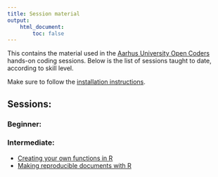 ```yaml
---
title: Session material
output:
    html_document:
        toc: false
---
```


This contains the material used in the [Aarhus University Open Coders](https://au-oc.github.io)
hands-on coding sessions. Below is the list of sessions taught to date, according 
to skill level.

Make sure to follow the [installation instructions](installation.html).

## Sessions: 

### Beginner:

### Intermediate:

- [Creating your own functions in R](functions.html)
- [Making reproducible documents with R](rmarkdown.html)
